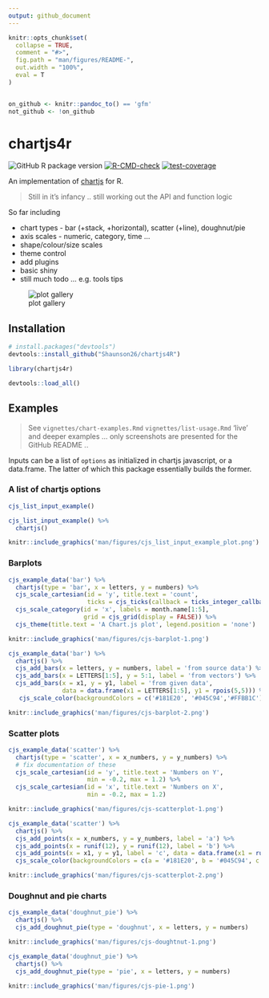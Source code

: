 ```yaml
---
output: github_document
---
```


<!-- README.md is generated from README.Rmd. Please edit that file -->

```r
knitr::opts_chunk$set(
  collapse = TRUE,
  comment = "#>",
  fig.path = "man/figures/README-",
  out.width = "100%",
  eval = T
)


on_github <- knitr::pandoc_to() == 'gfm'
not_github <- !on_github
```

# chartjs4r

<!-- badges: start -->
![GitHub R package version](https://img.shields.io/github/r-package/v/shaunson26/chartjs4R)
[![R-CMD-check](https://github.com/Shaunson26/chartjs4R/actions/workflows/check-standard.yaml/badge.svg)](https://github.com/Shaunson26/chartjs4R/actions/workflows/check-standard.yaml)
[![test-coverage](https://github.com/Shaunson26/chartjs4R/actions/workflows/test-coverage.yaml/badge.svg)](https://github.com/Shaunson26/chartjs4R/actions/workflows/test-coverage.yaml)
<!-- badges: end -->

An implementation of [chartjs](https://www.chartjs.org/) for R.  

> Still in it's infancy .. still working out the API and function logic

So far including

 - chart types - bar (+stack, +horizontal), scatter (+line), doughnut/pie
 - axis scales - numeric, category, time ...
 - shape/colour/size scales
 - theme control
 - add plugins
 - basic shiny
 - still much todo ... e.g. tools tips 

![plot gallery](man/figures/cjs-plot-gallery.png)

## Installation

``` r
# install.packages("devtools")
devtools::install_github("Shaunson26/chartjs4R")
```

``` r
library(chartjs4r)
```

```r
devtools::load_all()
```

## Examples

> See `vignettes/chart-examples.Rmd` `vignettes/list-usage.Rmd` 'live' and deeper examples ... only screenshots are presented for the GitHub README ..

Inputs can be a list of `options` as initialized in chartjs javascript, or a
data.frame. The latter of which this package essentially builds the former.

### A list of chartjs options

```r
cjs_list_input_example()
```

<!--700x400 save-->
```r
cjs_list_input_example() %>% 
  chartjs()
```

```r
knitr::include_graphics('man/figures/cjs_list_input_example_plot.png')
```

### Barplots

```r
cjs_example_data('bar') %>%
  chartjs(type = 'bar', x = letters, y = numbers) %>% 
  cjs_scale_cartesian(id = 'y', title.text = 'count',
                      ticks = cjs_ticks(callback = ticks_integer_callback(step = 1))) %>% 
  cjs_scale_category(id = 'x', labels = month.name[1:5],
                     grid = cjs_grid(display = FALSE)) %>% 
  cjs_theme(title.text = 'A Chart.js plot', legend.position = 'none')
```

```r
knitr::include_graphics('man/figures/cjs-barplot-1.png')
```

```r
cjs_example_data('bar') %>%
  chartjs() %>% 
  cjs_add_bars(x = letters, y = numbers, label = 'from source data') %>% 
  cjs_add_bars(x = LETTERS[1:5], y = 5:1, label = 'from vectors') %>% 
  cjs_add_bars(x = x1, y = y1, label = 'from given data', 
               data = data.frame(x1 = LETTERS[1:5], y1 = rpois(5,5))) %>% 
   cjs_scale_color(backgroundColors = c('#181E20', '#045C94','#FFBB1C'))
```

```r
knitr::include_graphics('man/figures/cjs-barplot-2.png')
```

### Scatter plots

```r
cjs_example_data('scatter') %>%
  chartjs(type = 'scatter', x = x_numbers, y = y_numbers) %>% 
  # fix documentation of these
  cjs_scale_cartesian(id = 'y', title.text = 'Numbers on Y',
                      min = -0.2, max = 1.2) %>% 
  cjs_scale_cartesian(id = 'x', title.text = 'Numbers on X',
                      min = -0.2, max = 1.2)
```

```r
knitr::include_graphics('man/figures/cjs-scatterplot-1.png')
```

```r
cjs_example_data('scatter') %>%
  chartjs() %>% 
  cjs_add_points(x = x_numbers, y = y_numbers, label = 'a') %>% 
  cjs_add_points(x = runif(12), y = runif(12), label = 'b') %>% 
  cjs_add_points(x = x1, y = y1, label = 'c', data = data.frame(x1 = runif(12), y1 = runif(12))) %>% 
  cjs_scale_color(backgroundColors = c(a = '#181E20', b = '#045C94', c = '#FFBB1C'), match_background_and_border = T)
```

```r
knitr::include_graphics('man/figures/cjs-scatterplot-2.png')
```

### Doughnut and pie charts

```r
cjs_example_data('doughnut_pie') %>%
  chartjs() %>% 
  cjs_add_doughnut_pie(type = 'doughnut', x = letters, y = numbers)
```

```r
knitr::include_graphics('man/figures/cjs-doughtnut-1.png')
```

```r
cjs_example_data('doughnut_pie') %>%
  chartjs() %>% 
  cjs_add_doughnut_pie(type = 'pie', x = letters, y = numbers)
```

```r
knitr::include_graphics('man/figures/cjs-pie-1.png')
```
